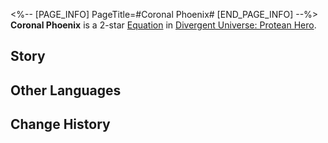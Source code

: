 <%-- [PAGE_INFO]
PageTitle=#Coronal Phoenix#
[END_PAGE_INFO] --%>
{{Equation Infobox
|period   = Protean Hero
|rarity   = 2
|path1    = Destruction*4
|path2    = Propagation*2
|effect   = Increases "{{Extra Effect|Blazar|61000051}}" Charging Efficiency by {{Color|h|50%}}. When "{{Extra Effect|Butterfly Soul|61000052}}" state is active, using Basic ATK/Skills to perform attacks deals {{Color|h|100%}} "{{Extra Effect|Blazar|61000051}}" DMG to the target.
|mentions = Aquila
}}
'''Coronal Phoenix''' is a 2-star [[Divergent Universe: Protean Hero/Equations|Equation]] in [[Divergent Universe: Protean Hero]].

==Story==
{{Description|You evil birds, the plague of the skies.<br />You steal Aquila's radiant glory and wreak havoc on all living beings,<br />Devouring wheat fields and invading city-states.<br />Unbreakable by swords and impervious to arrows,<br />Only the boiling golden blood of the Chrysos Heir can consume you.<br />Yet, as soon as new seeds are planted, you rise again with relentless ferocity.<br />Upon you, I cast the darkest curse.<br />May you suffer hunger, ending up devouring one another.<br />May your wings snap and crash you into the dirt.<br />May your entire clan fall, leaving no feather nor trace alive.<br />As for me, I vow to ascend as an eagle in the sky,<br />Crushing you under my golden claws.<br />No, it doesn't end with me &mdash; my descendants shall all become eagles,<br />crushingontinuing the eternal hunt, from one generation to the next.}}
<!--
==Gameplay Notes==
* 
-->
==Other Languages==
{{Other Languages
|en   = Coronal Phoenix
|zhs  = 日冕不死鸟
|zht  = 日冕不死鳥
|ja   = コロナフェニックス
|ko   = 백광의 불사조
|es   = Fénix coronado
|fr   = Phénix de la couronne solaire
|ru   = Феникс солнечной короны
|th   = นกอมตะอาบสุริยัน
|vi   = Hào Quang Chim Bất Tử
|de   = Phönix aus der Sonnenkorona
|id   = Coronal Phoenix
|pt   = Fênix Coronal
}}

==Change History==
{{Change History|3.1}}
